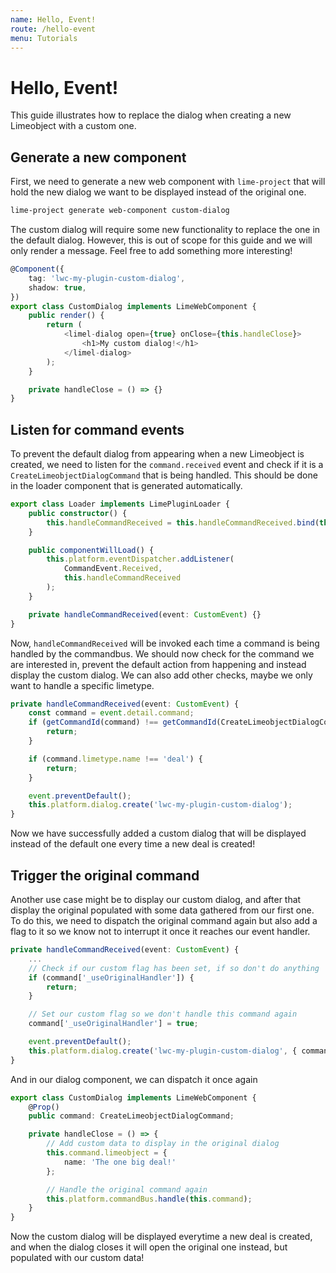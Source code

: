 ```yaml
---
name: Hello, Event!
route: /hello-event
menu: Tutorials
---
```


# Hello, Event!

This guide illustrates how to replace the dialog when creating a new Limeobject with a custom one.

## Generate a new component

First, we need to generate a new web component with `lime-project` that will hold the new dialog we want to be
displayed instead of the original one.

```bash
lime-project generate web-component custom-dialog
```

The custom dialog will require some new functionality to replace the one in the default dialog. However, this is out of
scope for this guide and we will only render a message. Feel free to add something more interesting!

```typescript
@Component({
    tag: 'lwc-my-plugin-custom-dialog',
    shadow: true,
})
export class CustomDialog implements LimeWebComponent {
    public render() {
        return (
            <limel-dialog open={true} onClose={this.handleClose}>
                <h1>My custom dialog!</h1>
            </limel-dialog>
        );
    }

    private handleClose = () => {}
}
```

## Listen for command events

To prevent the default dialog from appearing when a new Limeobject is created, we need to listen for the
`command.received` event and check if it is a `CreateLimeobjectDialogCommand` that is being handled. This should be
done in the loader component that is generated automatically.

```typescript
export class Loader implements LimePluginLoader {
    public constructor() {
        this.handleCommandReceived = this.handleCommandReceived.bind(this);
    }

    public componentWillLoad() {
        this.platform.eventDispatcher.addListener(
            CommandEvent.Received,
            this.handleCommandReceived
        );
    }

    private handleCommandReceived(event: CustomEvent) {}
}
```

Now, `handleCommandReceived` will be invoked each time a command is being handled by the commandbus. We should now
check for the command we are interested in, prevent the default action from happening and instead display the custom
dialog. We can also add other checks, maybe we only want to handle a specific limetype.

```typescript
private handleCommandReceived(event: CustomEvent) {
    const command = event.detail.command;
    if (getCommandId(command) !== getCommandId(CreateLimeobjectDialogCommand)) {
        return;
    }

    if (command.limetype.name !== 'deal') {
        return;
    }

    event.preventDefault();
    this.platform.dialog.create('lwc-my-plugin-custom-dialog');
}
```

Now we have successfully added a custom dialog that will be displayed instead of the default one every time a new deal
is created!


## Trigger the original command

Another use case might be to display our custom dialog, and after that display the original populated with some data
gathered from our first one. To do this, we need to dispatch the original command again but also add a flag to it so we
know not to interrupt it once it reaches our event handler.

```typescript
private handleCommandReceived(event: CustomEvent) {
    ...
    // Check if our custom flag has been set, if so don't do anything
    if (command['_useOriginalHandler']) {
        return;
    }

    // Set our custom flag so we don't handle this command again
    command['_useOriginalHandler'] = true;

    event.preventDefault();
    this.platform.dialog.create('lwc-my-plugin-custom-dialog', { command });
}
```

And in our dialog component, we can dispatch it once again

```typescript
export class CustomDialog implements LimeWebComponent {
    @Prop()
    public command: CreateLimeobjectDialogCommand;

    private handleClose = () => {
        // Add custom data to display in the original dialog
        this.command.limeobject = {
            name: 'The one big deal!'
        };

        // Handle the original command again
        this.platform.commandBus.handle(this.command);
    }
}
```

Now the custom dialog will be displayed everytime a new deal is created, and when the dialog closes it will open the
original one instead, but populated with our custom data!
